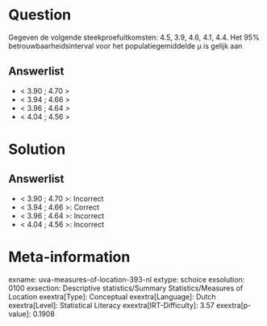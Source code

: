 Question
========

Gegeven de volgende steekproefuitkomsten: 4.5, 3.9, 4.6, 4.1, 4.4. Het
95% betrouwbaarheidsinterval voor het populatiegemiddelde μ is gelijk
aan

Answerlist
----------

* < 3.90 ; 4.70 >
* < 3.94 ; 4.66 >
* < 3.96 ; 4.64 >
* < 4.04 ; 4.56 >

Solution
========

Answerlist
----------

* < 3.90 ; 4.70 >: Incorrect
* < 3.94 ; 4.66 >: Correct
* < 3.96 ; 4.64 >: Incorrect
* < 4.04 ; 4.56 >: Incorrect

Meta-information
================
exname: uva-measures-of-location-393-nl
extype: schoice
exsolution: 0100
exsection: Descriptive statistics/Summary Statistics/Measures of Location
exextra[Type]: Conceptual
exextra[Language]: Dutch
exextra[Level]: Statistical Literacy
exextra[IRT-Difficulty]: 3.57
exextra[p-value]: 0.1908
